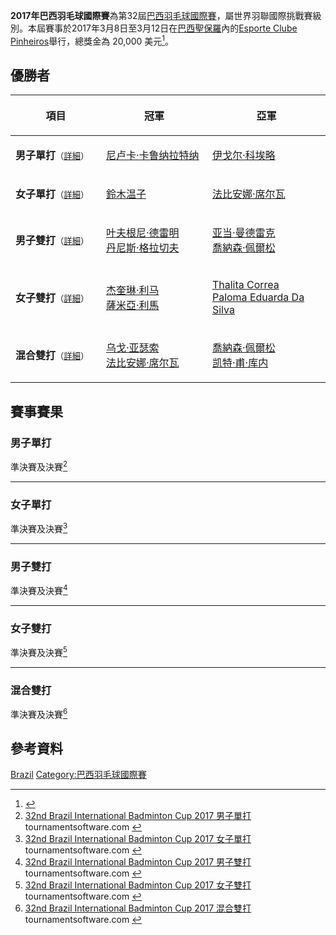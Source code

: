 {{noteTA|G1=Badminton}}
{{infobox badminton event
|name           = 2017年巴西羽毛球國際賽
|image          = 
|size           = 
|caption        =
|dates          = 2017年3月8日－3月12日
|number_edition = 第32屆
|level          = 4A
|prize_money    = 20,000 美元
|location       = {{BRA}}[[聖保羅_(巴西)|聖保羅]]
|venue          = Esporte Clube Pinheiros
|previous       = 2016年巴西羽毛球國際賽 
|next           = 2018年巴西羽毛球國際賽
}}
'''2017年巴西羽毛球國際賽'''為第32屆[[巴西羽毛球國際賽|巴西羽毛球國際賽]]，屬世界羽聯國際挑戰賽級別。本屆賽事於2017年3月8日至3月12日在[[巴西|巴西]][[聖保羅_(巴西)|聖保羅]]內的[[Esporte_Clube_Pinheiros|Esporte Clube Pinheiros]]舉行，總獎金為 20,000 美元<ref>{{cite web|url=http://system.bwfbadminton.com/uploads/2017/02/06/Invitation%20-%2032th%20BRAZIL%20INTERNATIONAL%202017.pdf|title=INVITATION - 32th BRAZIL INTERNATIONAL 2017|accessdate=2017-03-11|archive-date=2019-02-14|archive-url=https://web.archive.org/web/20190214204740/https://system.bwfbadminton.com/uploads/2017/02/06/Invitation%20-%2032th%20BRAZIL%20INTERNATIONAL%202017.pdf|dead-url=no}}</ref>。

== 優勝者 ==
{| class=wikitable style="font-size:small"
!width="200"|項目
!width="250"|冠軍
!width="250"|亞軍
|-
|'''男子單打'''<small>（[[#男子單打|詳細]]）</small>
|{{flagicon|SRI}} [[尼卢卡·卡鲁纳拉特纳|尼卢卡·卡鲁纳拉特纳]]
|{{flagicon|BRA}} [[伊戈尔·科埃略|伊戈尔·科埃略]]
|-
|'''女子單打'''<small>（[[#女子單打|詳細]]）</small>
|{{flagicon|JPN}} [[鈴木温子|鈴木温子]]
|{{flagicon|BRA}} [[法比安娜·席尔瓦|法比安娜·席尔瓦]]
|-
|'''男子雙打'''<small>（[[#男子雙打|詳細]]）</small>
|{{flagicon|RUS}} [[叶夫根尼·德雷明|叶夫根尼·德雷明]]<br/>{{flagicon|RUS}} [[丹尼斯·格拉切夫|丹尼斯·格拉切夫]]
|{{flagicon|CZE}} [[亚当·曼德雷克|亚当·曼德雷克]]<br/>{{flagicon|GER}} [[喬納森·佩爾松|喬納森·佩爾松]]
|-
|'''女子雙打'''<small>（[[#女子雙打|詳細]]）</small>
|{{flagicon|BRA}} [[杰奎琳·利马|杰奎琳·利马]]<br/>{{flagicon|BRA}} [[薩米亞·利馬|薩米亞·利馬]]
|{{flagicon|BRA}} [[Thalita_Correa|Thalita Correa]]<br/>{{flagicon|BRA}} [[Paloma_Eduarda_Da_Silva|Paloma Eduarda Da Silva]]
|-
|'''混合雙打'''<small>（[[#混合雙打|詳細]]）</small>
|{{flagicon|BRA}} [[乌戈·亚瑟索|乌戈·亚瑟索]]<br/>{{flagicon|BRA}} [[法比安娜·席尔瓦|法比安娜·席尔瓦]]
|{{flagicon|GER}} [[喬納森·佩爾松|喬納森·佩爾松]]<br/>{{flagicon|MRI}} [[凯特·甫·库内|凯特·甫·库内]]
|}

== 賽事賽果 ==
=== 男子單打 ===
;準決賽及決賽<ref name="MS">[http://bwf.tournamentsoftware.com/sport/draw.aspx?id=AE70BF60-E196-420E-A097-D40C09827782&draw=2 32nd Brazil International Badminton Cup 2017 男子單打] tournamentsoftware.com {{en}}</ref>
{{4TeamBracket-Tennis3-v2
| team-width=200
| RD1-seed1=
| RD1-team1={{nowrap|{{flagicon|CAN}} [[詹森·安东尼·何舒|詹森·安东尼·何舒]]}}
| RD1-score1-1=17
| RD1-score1-2=7
| RD1-score1-3=
| RD1-seed2=3
| RD1-team2='''{{flagicon|BRA}} [[伊戈尔·科埃略|伊戈尔·科埃略]]
| RD1-score2-1='''21
| RD1-score2-2='''21
| RD1-score2-3=

| RD1-seed3=4
| RD1-team3={{flagicon|AUT}} [[卢卡·瓦贝尔|卢卡·瓦贝尔]]
| RD1-score3-1=18
| RD1-score3-2=10
| RD1-score3-3=
| RD1-seed4=2
| RD1-team4='''{{nowrap|{{flagicon|SRI}} [[尼卢卡·卡鲁纳拉特纳|尼卢卡·卡鲁纳拉特纳]]}}
| RD1-score4-1='''21
| RD1-score4-2='''21
| RD1-score4-3=

| RD2-seed1=3
| RD2-team1={{flagicon|BRA}} [[伊戈尔·科埃略|伊戈尔·科埃略]]
| RD2-score1-1='''21
| RD2-score1-2=14
| RD2-score1-3=18
| RD2-seed2=2
| RD2-team2='''{{nowrap|{{flagicon|SRI}} [[尼卢卡·卡鲁纳拉特纳|尼卢卡·卡鲁纳拉特纳]]}}
| RD2-score2-1=9
| RD2-score2-2='''21
| RD2-score2-3='''21
}}
----

=== 女子單打 ===
;準決賽及決賽<ref name="WS">[http://bwf.tournamentsoftware.com/sport/draw.aspx?id=AE70BF60-E196-420E-A097-D40C09827782&draw=3 32nd Brazil International Badminton Cup 2017 女子單打] tournamentsoftware.com {{en}}</ref>
{{4TeamBracket-Tennis3-v2
| team-width=200
| RD1-seed1=
| RD1-team1='''{{flagicon|JPN}} [[鈴木温子|鈴木温子]]
| RD1-score1-1='''21
| RD1-score1-2='''21
| RD1-score1-3=
| RD1-seed2=4
| RD1-team2={{nowrap|{{flagicon|BRA}} [[Paloma_Eduarda_Da_Silva|Paloma Eduarda Da Silva]]}}
| RD1-score2-1=12
| RD1-score2-2=3
| RD1-score2-3=

| RD1-seed3=3
| RD1-team3={{flagicon|SVK}} [[玛蒂娜·雷皮斯卡|玛蒂娜·雷皮斯卡]]
| RD1-score3-1=13
| RD1-score3-2=17
| RD1-score3-3=
| RD1-seed4=2
| RD1-team4='''{{flagicon|BRA}} [[法比安娜·席尔瓦|法比安娜·席尔瓦]]
| RD1-score4-1='''21
| RD1-score4-2='''21
| RD1-score4-3=

| RD2-seed1=
| RD2-team1='''{{flagicon|JPN}} [[鈴木温子|鈴木温子]]
| RD2-score1-1='''21
| RD2-score1-2='''21
| RD2-score1-3=
| RD2-seed2=2
| RD2-team2={{flagicon|BRA}} [[法比安娜·席尔瓦|法比安娜·席尔瓦]]
| RD2-score2-1=9
| RD2-score2-2=6
| RD2-score2-3=
}}
----

=== 男子雙打 ===
;準決賽及決賽<ref name="MD">[http://bwf.tournamentsoftware.com/sport/draw.aspx?id=AE70BF60-E196-420E-A097-D40C09827782&draw=4 32nd Brazil International Badminton Cup 2017 男子雙打] tournamentsoftware.com {{en}}</ref>
{{4TeamBracket-Tennis3-v2
| team-width=200
| RD1-seed1=1
| RD1-team1='''{{flagicon|RUS}} [[叶夫根尼·德雷明|叶夫根尼·德雷明]]<br/> {{flagicon|RUS}} [[丹尼斯·格拉切夫|丹尼斯·格拉切夫]]
| RD1-score1-1='''21
| RD1-score1-2='''21
| RD1-score1-3=
| RD1-seed2=
| RD1-team2={{flagicon|POL}} [[帕维尔·帕拉津斯基|帕维尔·帕拉津斯基]]<br/> {{flagicon|POL}} [[扬·鲁津斯基|扬·鲁津斯基]]
| RD1-score2-1=16
| RD1-score2-2=13
| RD1-score2-3=

| RD1-seed3=
| RD1-team3='''{{flagicon|CZE}} [[亚当·曼德雷克|亚当·曼德雷克]]<br/> {{flagicon|GER}} [[喬納森·佩爾松|喬納森·佩爾松]]
| RD1-score3-1='''21
| RD1-score3-2='''21
| RD1-score3-3=
| RD1-seed4=2
| RD1-team4={{flagicon|AUT}} [[多米尼克·什蒂普希奇|多米尼克·什蒂普希奇]]<br/> {{flagicon|AUT}} [[罗曼·泽恩沃德|罗曼·泽恩沃德]]
| RD1-score4-1=13
| RD1-score4-2=15
| RD1-score4-3=

| RD2-seed1=1
| RD2-team1='''{{flagicon|RUS}} [[叶夫根尼·德雷明|叶夫根尼·德雷明]]<br/> {{flagicon|RUS}} [[丹尼斯·格拉切夫|丹尼斯·格拉切夫]]
| RD2-score1-1='''21
| RD2-score1-2='''21
| RD2-score1-3=
| RD2-seed2=
| RD2-team2={{flagicon|CZE}} [[亚当·曼德雷克|亚当·曼德雷克]]<br/> {{flagicon|GER}} [[喬納森·佩爾松|喬納森·佩爾松]]
| RD2-score2-1=17
| RD2-score2-2=16
| RD2-score2-3=
}}
----

=== 女子雙打 ===
;準決賽及決賽<ref name="WD">[http://bwf.tournamentsoftware.com/sport/draw.aspx?id=AE70BF60-E196-420E-A097-D40C09827782&draw=5 32nd Brazil International Badminton Cup 2017 女子雙打] {{Wayback|url=http://bwf.tournamentsoftware.com/sport/draw.aspx?id=AE70BF60-E196-420E-A097-D40C09827782&draw=5 |date=20191217150951 }} tournamentsoftware.com {{en}}</ref>
{{4TeamBracket-Tennis3-v2
| team-width=200
| RD1-seed1=1
| RD1-team1={{nowrap|{{flagicon|BRA}} [[保拉·比阿特丽斯·佩雷拉|保拉·比阿特丽斯·佩雷拉]]<br/> {{flagicon|BRA}} [[法比安娜·席尔瓦|法比安娜·席尔瓦]]}}
| RD1-score1-1=20
| RD1-score1-2='''21
| RD1-score1-3=16
| RD1-seed2=
| RD1-team2='''{{flagicon|BRA}} [[杰奎琳·利马|杰奎琳·利马]]<br/> {{flagicon|BRA}} [[薩米亞·利馬|薩米亞·利馬]]
| RD1-score2-1='''22
| RD1-score2-2=16
| RD1-score2-3='''21

| RD1-seed3=
| RD1-team3='''{{nowrap|{{flagicon|BRA}} [[Thalita_Correa|Thalita Correa]]<br/> {{flagicon|BRA}} [[Paloma_Eduarda_Da_Silva|Paloma Eduarda Da Silva]]}}
| RD1-score3-1='''21
| RD1-score3-2='''21
| RD1-score3-3=
| RD1-seed4=2
| RD1-team4={{flagicon|ITA}} [[西尔维娅·加里诺|西尔维娅·加里诺]]<br/> {{flagicon|ITA}} [[丽莎·艾弗森|丽莎·艾弗森]]
| RD1-score4-1=18
| RD1-score4-2=18
| RD1-score4-3=

| RD2-seed1=
| RD2-team1='''{{flagicon|BRA}} [[杰奎琳·利马|杰奎琳·利马]]<br/> {{flagicon|BRA}} [[薩米亞·利馬|薩米亞·利馬]]
| RD2-score1-1=14
| RD2-score1-2='''21
| RD2-score1-3='''21
| RD2-seed2=
| RD2-team2={{nowrap|{{flagicon|BRA}} [[Thalita_Correa|Thalita Correa]]<br/> {{flagicon|BRA}} [[Paloma_Eduarda_Da_Silva|Paloma Eduarda Da Silva]]}}
| RD2-score2-1='''21
| RD2-score2-2=19
| RD2-score2-3=15
}}
----

=== 混合雙打 ===
;準決賽及決賽<ref name="XD">[http://bwf.tournamentsoftware.com/sport/draw.aspx?id=AE70BF60-E196-420E-A097-D40C09827782&draw=6 32nd Brazil International Badminton Cup 2017 混合雙打] {{Wayback|url=http://bwf.tournamentsoftware.com/sport/draw.aspx?id=AE70BF60-E196-420E-A097-D40C09827782&draw=6 |date=20191217150837 }} tournamentsoftware.com {{en}}</ref>
{{4TeamBracket-Tennis3-v2
| team-width=200
| RD1-seed1=
| RD1-team1={{flagicon|BRA}} [[法布里西奥·法里亚斯|法布里西奥·法里亚斯]]<br/> {{flagicon|BRA}} [[杰奎琳·利马|杰奎琳·利马]]
| RD1-score1-1=22
| RD1-score1-2='''21
| RD1-score1-3=12
| RD1-seed2=3
| RD1-team2='''{{flagicon|BRA}} [[乌戈·亚瑟索|乌戈·亚瑟索]]<br/> {{flagicon|BRA}} [[法比安娜·席尔瓦|法比安娜·席尔瓦]]
| RD1-score2-1='''24
| RD1-score2-2=10
| RD1-score2-3='''21

| RD1-seed3=
| RD1-team3='''{{flagicon|GER}} [[喬納森·佩爾松|喬納森·佩爾松]]<br/> {{flagicon|MRI}} [[凯特·甫·库内|凯特·甫·库内]]
| RD1-score3-1='''21
| RD1-score3-2='''21
| RD1-score3-3=
| RD1-seed4=
| RD1-team4={{nowrap|{{flagicon|BRA}} [[Luiz_Dos_Santos|Luiz Dos Santos]]<br/> {{flagicon|BRA}} [[Mariana_Pedrol_Freitas|Mariana Pedrol Freitas]]}}
| RD1-score4-1=15
| RD1-score4-2=15
| RD1-score4-3=

| RD2-seed1=3
| RD2-team1='''{{flagicon|BRA}} [[乌戈·亚瑟索|乌戈·亚瑟索]]<br/> {{flagicon|BRA}} [[法比安娜·席尔瓦|法比安娜·席尔瓦]]
| RD2-score1-1='''21
| RD2-score1-2='''21
| RD2-score1-3=
| RD2-seed2=
| RD2-team2={{flagicon|GER}} [[喬納森·佩爾松|喬納森·佩爾松]]<br/> {{flagicon|MRI}} [[凯特·甫·库内|凯特·甫·库内]]
| RD2-score2-1=11
| RD2-score2-2=19
| RD2-score2-3=
}}

== 參考資料 ==
{{Reflist}}

[[Category:2017年世界羽聯國際挑戰賽|Brazil]]
[[Category:巴西羽毛球國際賽|Category:巴西羽毛球國際賽]]